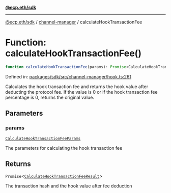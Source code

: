 [**@ecp.eth/sdk**](../../index.mdx)

***

[@ecp.eth/sdk](/sdk-reference/index.mdx) / [channel-manager](/sdk-reference/channel-manager/index.mdx) / calculateHookTransactionFee

# Function: calculateHookTransactionFee()

```ts
function calculateHookTransactionFee(params): Promise<CalculateHookTransactionFeeResult>;
```

Defined in: [packages/sdk/src/channel-manager/hook.ts:261](https://github.com/ecp-eth/comments-monorepo/blob/main/packages/sdk/src/channel-manager/hook.ts#L261)

Calculates the hook transaction fee and returns the hook value after deducting the protocol fee.
If the value is 0 or if the hook transaction fee percentage is 0, returns the original value.

## Parameters

### params

[`CalculateHookTransactionFeeParams`](/sdk-reference/channel-manager/type-aliases/CalculateHookTransactionFeeParams.mdx)

The parameters for calculating the hook transaction fee

## Returns

`Promise`\<[`CalculateHookTransactionFeeResult`](/sdk-reference/channel-manager/type-aliases/CalculateHookTransactionFeeResult.mdx)\>

The transaction hash and the hook value after fee deduction
